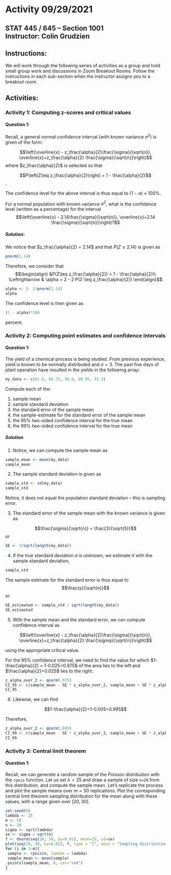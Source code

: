 # Activity 09/29/2021

## STAT 445 / 645 -- Section 1001 <br> Instructor: Colin Grudzien<br>

## Instructions:
We will work through the following series of activities as a group and hold small group work and discussions in Zoom Breakout Rooms.  Follow the instructions in each sub-section when the instructor assigns you to a breakout room.

## Activities:

### Activity 1: Computing z-scores and critical values

#### Question 1:

Recall, a general normal confidence interval (with known variance $\sigma^2$) is given of the form:

$$\left(\overline{x} - z_\frac{\alpha}{2}\frac{\sigma}{\sqrt{n}}, \overline{x}+z_\frac{\alpha}{2} \frac{\sigma}{\sqrt{n}}\right)$$
where $z_\frac{\alpha}{2}$ is selected so that 

$$P\left(Z\leq z_\frac{\alpha}{2}\right) = 1 - \frac{\alpha}{2}$$.

The confidence level for the above interval is thus equal to $(1-\alpha)\times 100\%$.

For a normal population with known variance $\sigma^2$, what is the confidence level (written as a percentage) for the interval
$$\left(\overline{x} - 2.14\frac{\sigma}{\sqrt{n}}, \overline{x}+2.14 \frac{\sigma}{\sqrt{n}}\right)?$$

##### Solution:

We notice that $z_\frac{\alpha}{2} = 2.14$ and that $P(Z\leq 2.14)$ is given as
```r
pnorm(2.14)
```
Therefore, we consider that
$$\begin{align}
&P(Z\leq z_\frac{\alpha}{2}) = 1 - \frac{\alpha}{2}\\
\Leftrightarrow & \alpha = 2 - 2 P(Z \leq z_\frac{\alpha}{2})
\end{align}$$
```r
alpha <- 2- 2*pnorm(2.14)
alpha
```

The confidence level is then given as

```r
(1 - alpha)*100
```
percent.

### Activity 2: Computing point estimates and confidence intervals

#### Question 1:

The yield of a chemical process is being studied. From previous experience, yield is known to be normally distributed and $\sigma=3$. The past five days of plant operation have resulted in the yields in the following array:
```r
my_data <- c(91.6, 88.75, 90.8, 89.95, 91.3)
```

Compute each of the:

1. sample mean
2. sample standard deviation
3. the standard error of the sample mean
4. the sample-estimate for the standard error of the sample mean
5. the 95% two-sided confidence interval for the true mean
6. the 99% two-sided confidence interval for the true mean

##### Solution

1. Notice, we can compute the sample mean as

```r
sample_mean <- mean(my_data)
sample_mean
```

2. The sample standard deviation is given as

```r
sample_std <- sd(my_data)
sample_std
```

Notice, it does not equal the population standard deviation -- this is sampling error.

3. The standard error of the sample mean with the known variance is given as

$$\frac{\sigma}{\sqrt{n}} = \frac{3}{\sqrt{5}}$$ 
or
```r
SE <- 3/sqrt(length(my_data))
```

4. If the true standard deviation $\sigma$ is unknown, we estimate it with the sample standard deviation,

```r
sample_std
```

The sample estimate for the standard error is thus equal to 
$$\frac{s}{\sqrt{n}}$$
or
```r
SE_estimated <- sample_std / sqrt(length(my_data))
SE_estimated
```

5. With the sample mean and the standard error, we can compute confidence interval as

$$\left(\overline{x} - z_\frac{\alpha}{2}\frac{\sigma}{\sqrt{n}}, \overline{x}+z_\frac{\alpha}{2} \frac{\sigma}{\sqrt{n}}\right)$$

using the appropriate critical value.

For the 95% confidence interval, we need to find the value for which $1-\frac{\alpha}{2} = 1-0.025=0.975$ of the area lies to the left and $\frac{\alpha}{2}=0.025$ lies to the right.

```r
z_alpha_over_2 <- qnorm(.975)
CI_95 <- c(sample_mean - SE * z_alpha_over_2, sample_mean + SE * z_alpha_over_2)
CI_95
```

6. Likewise, we can find

$$1-\frac{\alpha}{2}=1-0.005=0.995$$

Therefore,
```r
z_alpha_over_2 <- qnorm(.995)
CI_99 <- c(sample_mean - SE * z_alpha_over_2, sample_mean + SE * z_alpha_over_2)
CI_99
```

### Activity 3: Central limit theorem

#### Question 1:
Recall, we can generate a random sample of the Poisson distribution with the `rpois` function.  Let us set $\lambda=25$ and draw a sample of size `n=20` from this distribution, and compute the sample mean.  Let's replicate the process and plot the sample means over $m=50$ replications. Plot the corresponding central limit theorem sampling distribution for the mean along with these values, with a range given over $[20, 30]$.

```r
set.seed(0)
lambda <- 25
m <- 50
n <- 20
sigma <- sqrt(lambda)
se <- sigma / sqrt(n)
f <- dnorm(seq(20, 30, by=0.01), mean=25, sd=se)
plot(seq(20, 30, by=0.01), f, type = "l", main = "Sampling distribution for sample mean", xlab = "x", ylab = "Density")
for (i in 1:m){
 sample <- rpois(n, lambda = lambda)
 sample_mean <- mean(sample)
 points(sample_mean, 0, col="red")
}
```

